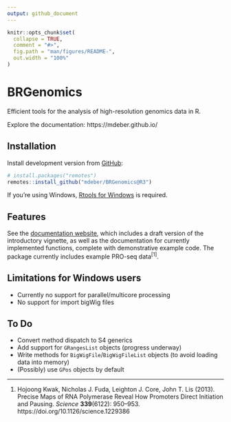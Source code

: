```yaml
---
output: github_document
---
```


<!-- README.md is generated from README.Rmd. Please edit that file -->

```r
knitr::opts_chunk$set(
  collapse = TRUE,
  comment = "#>",
  fig.path = "man/figures/README-",
  out.width = "100%"
)
```

# BRGenomics

<!-- badges: start -->
<!-- badges: end -->

Efficient tools for the analysis of high-resolution genomics data in R.

Explore the documentation: https://mdeber.github.io/

## Installation

Install development version from [GitHub](https://github.com/mdeber/BRGenomics):

``` r
# install.packages("remotes")
remotes::install_github("mdeber/BRGenomics@R3")
```
If you're using Windows, [Rtools for Windows](https://cran.rstudio.com/bin/windows/Rtools/) is required.

## Features

See the [documentation website](https://mdeber.github.io/), which includes a draft version of the introductory vignette, as well as the documentation for currently implemented functions, complete with demonstrative example code. The package currently includes example PRO-seq 
data^[1]^.

## Limitations for Windows users

* Currently no support for parallel/multicore processing
* No support for import bigWig files

## To Do

* Convert method dispatch to S4 generics
* Add support for `GRangesList` objects (progress underway)
* Write methods for `BigWigFile`/`BigWigFileList` objects (to avoid loading data into memory)
* (Possibly) use `GPos` objects by default

---

1. Hojoong Kwak, Nicholas J. Fuda, Leighton J. Core, John T. Lis (2013). 
Precise Maps of RNA Polymerase Reveal How Promoters Direct Initiation and 
Pausing. *Science* __339__(6122): 950–953. https://doi.org/10.1126/science.1229386

